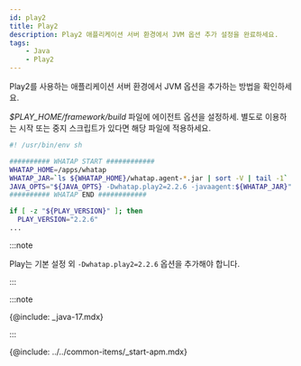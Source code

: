 ```yaml
---
id: play2
title: Play2
description: Play2 애플리케이션 서버 환경에서 JVM 옵션 추가 설정을 완료하세요.
tags:
    - Java
    - Play2
---
```


Play2를 사용하는 애플리케이션 서버 환경에서 JVM 옵션을 추가하는 방법을 확인하세요. 

*$PLAY_HOME/framework/build* 파일에 에이전트 옵션을 설정하세. 별도로 이용하는 시작 또는 중지 스크립트가 있다면 해당 파일에 적용하세요.

```bash title=$PLAY_HOME/framework/build {6} showLineNumbers
#! /usr/bin/env sh

########## WHATAP START ############
WHATAP_HOME=/apps/whatap
WHATAP_JAR=`ls ${WHATAP_HOME}/whatap.agent-*.jar | sort -V | tail -1`
JAVA_OPTS="${JAVA_OPTS} -Dwhatap.play2=2.2.6 -javaagent:${WHATAP_JAR}"
########## WHATAP END ############

if [ -z "${PLAY_VERSION}" ]; then
  PLAY_VERSION="2.2.6"
...
```

:::note

Play는 기본 설정 외 `-Dwhatap.play2=2.2.6` 옵션을 추가해야 합니다.

:::

:::note

{@include: _java-17.mdx}

:::

{@include: ../../common-items/_start-apm.mdx}  